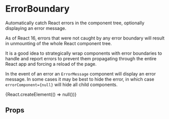 
<Meta title="Components/ErrorBoundary" component={ErrorBoundary} />

# ErrorBoundary

Automatically catch React errors in the component tree, optionally displaying an error message.

As of React 16, errors that were not caught by any error boundary will result in unmounting of the whole React component tree.

It is a good idea to strategically wrap components with error boundaries to handle and report errors to prevent them propagating through the entire React app and forcing a reload of the page.

In the event of an error an `ErrorMessage` component will display an error message. In some cases it may be best to hide the error, in which case `errorComponent={null}` will hide all child components.

<Canvas>
  <Story name="default">
    <ErrorBoundary>{React.createElement(() => null())}</ErrorBoundary>
  </Story>
</Canvas>

## Props

<ArgsTable of={ErrorBoundary} />
